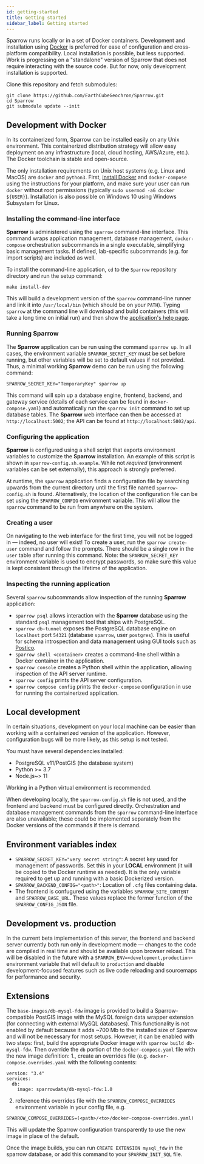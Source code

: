 ```yaml
---
id: getting-started
title: Getting started
sidebar_label: Getting started
---
```


Sparrow runs locally or in a set of Docker
containers.
Development and installation using [Docker](https://www.docker.com/)
is preferred for ease of configuration and cross-platform compatibility.
Local installation is possible, but less supported.
Work is progressing on a "standalone" version of Sparrow that does not require
interacting with the source code. But for now, only development installation
is supported.

Clone this repository and fetch submodules:
```
git clone https://github.com/EarthCubeGeochron/Sparrow.git
cd Sparrow
git submodule update --init
```

## Development with Docker

In its containerized form, Sparrow can be installed easily
on any Unix environment. This containerized
distribution strategy will allow easy deployment on any infrastructure
(local, cloud hosting, AWS/Azure, etc.).
The Docker toolchain is stable and open-source.

The only installation requirements on Unix host
systems (e.g. Linux and MacOS) are `docker` and `python3`.
First, [install Docker](https://docs.docker.com/install/) and
`docker-compose` using the instructions for your platform, and
make sure your user can run `docker` without root permissions (typically
`sudo usermod -aG docker ${USER}`).
Installation is also possible on Windows 10 using Windows Subsystem for Linux.

### Installing the command-line interface

**Sparrow** is administered using the `sparrow` command-line
interface. This command wraps application management, database management,
`docker-compose` orchestration subcommands in a single executable, simplifying
basic management tasks. If defined, lab-specific subcommands (e.g. for import
scripts) are included as well.

To install the command-line application, `cd` to the `Sparrow` repository directory
and run the setup command:
```
make install-dev
```
This will build a development version of the
`sparrow` command-line runner and link it into `/usr/local/bin`
(which should be on your `PATH`).
Typing `sparrow` at the command line will download and build containers (this will take a long
time on initial run) and then show the [application's help page](/docs/cli).

### Running Sparrow

The **Sparrow** application can be run using the command
`sparrow up`.  In all cases, the environment variable
`SPARROW_SECRET_KEY` must be set before running, but other variables
will be set to default values if not provided. Thus, a minimal working
**Sparrow** demo can be run using the following command:
```
SPARROW_SECRET_KEY="TemporaryKey" sparrow up
```
This command will spin up a database engine, frontend, backend,
and gateway service (details of each service can be found in
`docker-compose.yaml`) and automatically run the `sparrow init`
command to set up database tables.
The **Sparrow** web interface can then be accessed at `http://localhost:5002`;
the API can be found at `http://localhost:5002/api`.

### Configuring the application

**Sparrow** is configured using a shell script that exports environment
variables to customize the **Sparrow** installation. An example of this script
is shown in `sparrow-config.sh.example`. While not *required* (environment
variables can be set externally), this approach is strongly preferred.

At runtime, the `sparrow` application finds a configuration file by searching
upwards from the current directory until the first file named
`sparrow-config.sh` is found. Alternatively, the location of the configuration
file can be set using the `SPARROW_CONFIG` environment variable. This will
allow the `sparrow` command to be run from anywhere on the system.

### Creating a user

On navigating to the web interface for the first time, you will not be logged
in — indeed, no user will exist! To create a user, run the `sparrow
create-user` command and follow the prompts. There should be a single row in
the `user` table after running this command. Note: the `SPARROW_SECRET_KEY`
environment variable is used to encrypt passwords, so make sure
this value is kept consistent through the lifetime of the application.

### Inspecting the running application

Several `sparrow` subcommands allow inspection of the running
**Sparrow** application:

- `sparrow psql` allows interaction with the **Sparrow** database
  using the standard `psql` management tool that ships with PostgreSQL.
- `sparrow db-tunnel` exposes the PostgreSQL database engine
  on `localhost` port `54321` (database `sparrow`, user `postgres`).
  This is useful for schema introspection and data management
  using GUI tools such as [Postico](https://eggerapps.at/postico/).
- `sparrow shell <container>` creates a command-line shell within a Docker
  container in the application.
- `sparrow console` creates a Python shell within the application,
  allowing inspection of the API server runtime.
- `sparrow config` prints the API server configuration.
- `sparrow compose config` prints the `docker-compose` configuration
  in use for running the containerized application.

## Local development

In certain situations, development on your local machine can be easier than
working with a containerized version of the application. However, configuration
bugs will be more likely, as this setup is not tested.

You must have several dependencies installed:

- PostgreSQL v11/PostGIS (the database system)
- Python >= 3.7
- Node.js~> 11

Working in a Python virtual environment is recommended.

When developing locally, the `sparrow-config.sh` file is not used, and the
frontend and backend must be configured directly. Orchestration and database
management commands from the `sparrow` command-line interface
are also unavailable; these could be implemented separately from the
Docker versions of the commands if there is demand.

## Environment variables index

- `SPARROW_SECRET_KEY="very secret string"`: A secret key used for management
  of passwords. Set this in your **LOCAL** environment (it will be copied to
  the Docker runtime as needed). It is the only variable required to get up and
  running with a basic Dockerized version.
- `SPARROW_BACKEND_CONFIG="<path>"`: Location of `.cfg` files containing data.
- The frontend is confugured using the variables `SPARROW_SITE_CONTENT`
  and `SPARROW_BASE_URL`. These values replace the former function of the `SPARROW_CONFIG_JSON` file.

## Development vs. production

In the current beta implementation of this server, the frontend and backend server
currently both run only in development mode — changes to the code are compiled in
real time and should be available upon browser reload. This will be disabled in
the future with a `SPARROW_ENV=<development,production>` environment variable
that will default to `production` and disable development-focused features such
as live code reloading and sourcemaps for performance and security.

## Extensions

The `base-images/db-mysql-fdw` image is provided to build a
Sparrow-compatible PostGIS image with the MySQL foreign data wrapper extension (for connecting with external MySQL databases).
This functionality is not enabled by default because it adds ~700 Mb
to the installed size of Sparrow and will not be necessary for most
setups. However, it can be enabled with two steps: first, build the
appropriate Docker image with `sparrow build db-mysql-fdw`. Then
override the `db` portion of the `docker-compose.yaml` file with the
new image definition: 1., create an overrides file (e.g. `docker-compose.overrides.yaml` with the following contents:
```
version: "3.4"
services:
  db:
    image: sparrowdata/db-mysql-fdw:1.0
```
2. reference this overrides file with the `SPARROW_COMPOSE_OVERRIDES` environment variable in your config file, e.g.

```
SPARROW_COMPOSE_OVERRIDES=(<path>/<to>/docker-compose-overrides.yaml)
```
This will update the Sparrow configuration transparently to use the
new image in place of the default.

Once the image builds, you can run `CREATE EXTENSION mysql_fdw` in the
sparrow database, or add this command to your `SPARROW_INIT_SQL` file.
